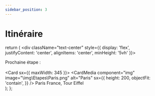 ```yaml
---
sidebar_position: 3
---
```


# Itinéraire


  return (
    <div className="text-center" style={{ display: 'flex', justifyContent: 'center', alignItems: 'center', minHeight: '5vh' }}>
      <div>
        <Typography variant="h4" gutterBottom>
          Prochaine étape :
        </Typography>
        <br/><br/>
        <Card sx={{ maxWidth: 345 }}>
          <CardActionArea>
            <CardMedia
              component="img"
              image="\img\Etapes\Paris.png"
              alt="Paris"
              sx={{
                height: 200,
                objectFit: 'contain',
              }}
            />
            <CardContent>
              <Typography gutterBottom variant="h5" component="div">
                Paris
              </Typography>
              <Typography variant="body2" color="text.secondary">
                France, Tour Eiffel
              </Typography>
            </CardContent>
          </CardActionArea>
        </Card>
      </div>
    </div>
  );
};